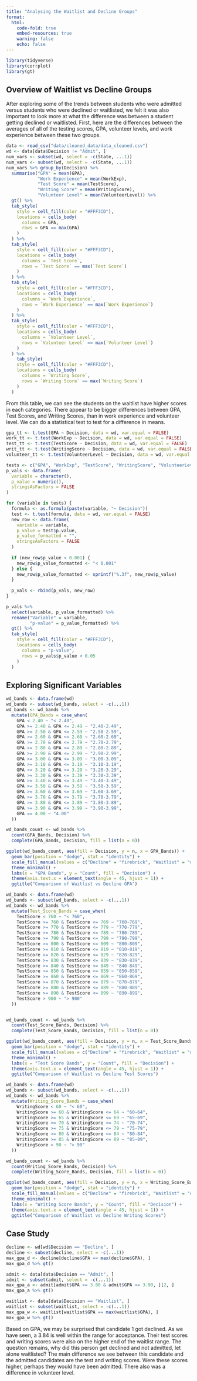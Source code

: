 ```yaml
---
title: "Analysing the Waitlist and Decline Groups"
format:
  html:
    code-fold: true
    embed-resources: true
    warning: false
    echo: false
---
```


```r
library(tidyverse)
library(corrplot)
library(gt)
```

## Overview of Waitlist vs Decline Groups

After exploring some of the trends between students who were admitted versus students who were declined or waitlisted, we felt it was also important to look more at what the difference was between a student getting declined or waitlisted. First, here are the differences between the averages of all of the testing scores, GPA, volunteer levels, and work experience between these two groups. 

```r
data <- read_csv("data/cleaned_data/data_cleaned.csv")
wd <- data[data$Decision != "Admit", ]
num_vars <- subset(wd, select = -c(State, ...1))
num_vars <- subset(wd, select = -c(State, ...1))
num_vars %>% group_by(Decision) %>%
  summarise("GPA" = mean(GPA), 
            "Work Experience" = mean(WorkExp), 
            "Test Score" = mean(TestScore), 
            "Writing Score" = mean(WritingScore), 
            "Volunteer Level" = mean(VolunteerLevel)) %>% 
  gt() %>%
  tab_style(
    style = cell_fill(color = "#FFF3CD"),  
    locations = cells_body(
      columns = GPA,
      rows = GPA == max(GPA)
    )
  ) %>%
  tab_style(
    style = cell_fill(color = "#FFF3CD"),
    locations = cells_body(
      columns = `Test Score`,
      rows = `Test Score` == max(`Test Score`)
    )
  ) %>%
  tab_style(
    style = cell_fill(color = "#FFF3CD"),
    locations = cells_body(
      columns = `Work Experience`,
      rows = `Work Experience` == max(`Work Experience`)
    ) 
  ) %>%
  tab_style(
    style = cell_fill(color = "#FFF3CD"),
    locations = cells_body(
      columns = `Volunteer Level`,
      rows = `Volunteer Level` == max(`Volunteer Level`)
    )
  ) %>% 
    tab_style(
    style = cell_fill(color = "#FFF3CD"),
    locations = cells_body(
      columns = `Writing Score`,
      rows = `Writing Score` == max(`Writing Score`)
    )
  )
```

From this table, we can see the students on the waitlist have higher scores in each categories. There appear to be bigger differences between GPA, Test Scores, and Writing Scores, than in work experience and volunteer level. We can do a statistical test to test for a difference in means. 

```r
gpa_tt <- t.test(GPA ~ Decision, data = wd, var.equal = FALSE) 
work_tt <- t.test(WorkExp ~ Decision, data = wd, var.equal = FALSE)
test_tt <- t.test(TestScore ~ Decision, data = wd, var.equal = FALSE)
writ_tt <- t.test(WritingScore ~ Decision, data = wd, var.equal = FALSE)
volunteer_tt <- t.test(VolunteerLevel ~ Decision, data = wd, var.equal = FALSE)

tests <- c("GPA", "WorkExp", "TestScore", "WritingScore", "VolunteerLevel")
p_vals <- data.frame(
  variable = character(),    
  p_value = numeric(),       
  stringsAsFactors = FALSE   
)

for (variable in tests) {
  formula <- as.formula(paste(variable, "~ Decision"))
  test <- t.test(formula, data = wd, var.equal = FALSE) 
  new_row <- data.frame(
    variable = variable,
    p_value = test$p.value,
    p_value_formatted = "",  
    stringsAsFactors = FALSE
  )
  
  if (new_row$p_value < 0.001) {
    new_row$p_value_formatted <- "< 0.001"
  } else {
    new_row$p_value_formatted <- sprintf("%.3f", new_row$p_value)
  }
  
  p_vals <- rbind(p_vals, new_row)
}

p_vals %>%
  select(variable, p_value_formatted) %>%  
  rename("Variable" = variable,
         "p-value" = p_value_formatted) %>%
  gt() %>%
  tab_style(
    style = cell_fill(color = "#FFF3CD"), 
    locations = cells_body(
      columns = "p-value",
      rows = p_vals$p_value < 0.05  
    )
  )

```

## Exploring Significant Variables 

```r
wd_bands <- data.frame(wd)
wd_bands <- subset(wd_bands, select = -c(...1))
wd_bands <- wd_bands %>% 
  mutate(GPA_Bands = case_when(
    GPA < 2.40 ~ "< 2.40", 
    GPA >= 2.40 & GPA <= 2.49 ~ "2.40-2.49", 
    GPA >= 2.50 & GPA <= 2.59 ~ "2.50-2.59", 
    GPA >= 2.60 & GPA <= 2.69 ~ "2.60-2.69", 
    GPA >= 2.70 & GPA <= 2.79 ~ "2.70-2.79", 
    GPA >= 2.80 & GPA <= 2.89 ~ "2.80-2.89", 
    GPA >= 2.90 & GPA <= 2.99 ~ "2.90-2.99", 
    GPA >= 3.00 & GPA <= 3.09 ~ "3.00-3.09", 
    GPA >= 3.10 & GPA <= 3.19 ~ "3.10-3.19", 
    GPA >= 3.20 & GPA <= 3.29 ~ "3.20-3.29", 
    GPA >= 3.30 & GPA <= 3.39 ~ "3.30-3.39", 
    GPA >= 3.40 & GPA <= 3.49 ~ "3.40-3.49", 
    GPA >= 3.50 & GPA <= 3.59 ~ "3.50-3.59", 
    GPA >= 3.60 & GPA <= 3.69 ~ "3.60-3.69", 
    GPA >= 3.70 & GPA <= 3.79 ~ "3.70-3.79", 
    GPA >= 3.80 & GPA <= 3.89 ~ "3.80-3.89", 
    GPA >= 3.90 & GPA <= 3.99 ~ "3.90-3.99", 
    GPA == 4.00 ~ "4.00"
  ))

wd_bands_count <- wd_bands %>%
  count(GPA_Bands, Decision) %>%
  complete(GPA_Bands, Decision, fill = list(n = 0))

ggplot(wd_bands_count, aes(fill = Decision, y = n, x = GPA_Bands)) + 
  geom_bar(position = "dodge", stat = "identity") +
  scale_fill_manual(values = c("Decline" = "firebrick", "Waitlist" = "darkgoldenrod1")) +
  theme_minimal() +
  labs(x = "GPA Bands", y = "Count", fill = "Decision") +
  theme(axis.text.x = element_text(angle = 45, hjust = 1)) + 
  ggtitle("Comparison of Waitlist vs Decline GPA")
```

```r
wd_bands <- data.frame(wd)
wd_bands <- subset(wd_bands, select = -c(...1))
wd_bands <- wd_bands %>% 
  mutate(Test_Score_Bands = case_when(
    TestScore < 760 ~ "< 760", 
    TestScore >= 760 & TestScore <= 769 ~ "760-769", 
    TestScore >= 770 & TestScore <= 779 ~ "770-779", 
    TestScore >= 780 & TestScore <= 789 ~ "780-789", 
    TestScore >= 790 & TestScore <= 799 ~ "790-799", 
    TestScore >= 800 & TestScore <= 809 ~ "800-809", 
    TestScore >= 810 & TestScore <= 819 ~ "810-819", 
    TestScore >= 820 & TestScore <= 829 ~ "820-829", 
    TestScore >= 830 & TestScore <= 839 ~ "830-839", 
    TestScore >= 840 & TestScore <= 849 ~ "840-849", 
    TestScore >= 850 & TestScore <= 859 ~ "850-859", 
    TestScore >= 860 & TestScore <= 869 ~ "860-869", 
    TestScore >= 870 & TestScore <= 879 ~ "870-879", 
    TestScore >= 880 & TestScore <= 889 ~ "880-889", 
    TestScore >= 890 & TestScore <= 899 ~ "890-899", 
    TestScore > 900 ~ "> 900"
  ))


wd_bands_count <- wd_bands %>%
  count(Test_Score_Bands, Decision) %>%
  complete(Test_Score_Bands, Decision, fill = list(n = 0))

ggplot(wd_bands_count, aes(fill = Decision, y = n, x = Test_Score_Bands)) + 
  geom_bar(position = "dodge", stat = "identity") +
  scale_fill_manual(values = c("Decline" = "firebrick", "Waitlist" = "darkgoldenrod1")) +
  theme_minimal() +
  labs(x = "Test Score Bands", y = "Count", fill = "Decision") +
  theme(axis.text.x = element_text(angle = 45, hjust = 1)) + 
  ggtitle("Comparison of Waitlist vs Decline Test Scores")
```

```r
wd_bands <- data.frame(wd)
wd_bands <- subset(wd_bands, select = -c(...1))
wd_bands <- wd_bands %>% 
  mutate(Writing_Score_Bands = case_when(
    WritingScore < 60 ~ "< 60", 
    WritingScore >= 60 & WritingScore <= 64 ~ "60-64", 
    WritingScore >= 65 & WritingScore <= 69 ~ "65-69", 
    WritingScore >= 70 & WritingScore <= 74 ~ "70-74", 
    WritingScore >= 75 & WritingScore <= 79 ~ "75-79", 
    WritingScore >= 80 & WritingScore <= 84 ~ "80-84", 
    WritingScore >= 85 & WritingScore <= 89 ~ "85-89", 
    WritingScore > 90 ~ "> 90"
  ))

wd_bands_count <- wd_bands %>%
  count(Writing_Score_Bands, Decision) %>%
  complete(Writing_Score_Bands, Decision, fill = list(n = 0))

ggplot(wd_bands_count, aes(fill = Decision, y = n, x = Writing_Score_Bands)) + 
  geom_bar(position = "dodge", stat = "identity") +
  scale_fill_manual(values = c("Decline" = "firebrick", "Waitlist" = "darkgoldenrod1")) +
  theme_minimal() +
  labs(x = "Writing Score Bands", y = "Count", fill = "Decision") +
  theme(axis.text.x = element_text(angle = 45, hjust = 1)) + 
  ggtitle("Comparison of Waitlist vs Decline Writing Scores")
```


## Case Study

```r
decline <- wd[wd$Decision == "Decline", ]
decline <- subset(decline, select = -c(...1))
max_gpa_d <- decline[decline$GPA == max(decline$GPA), ] 
max_gpa_d %>% gt()
```



```r
admit <- data[data$Decision == "Admit", ]
admit <- subset(admit, select = -c(...1))
max_gpa_a <- admit[admit$GPA >= 3.80 & admit$GPA <= 3.90, ][2, ]
max_gpa_a %>% gt()
```

```r
waitlist <- data[data$Decision == "Waitlist", ]
waitlist <- subset(waitlist, select = -c(...1))
max_gpa_w <- waitlist[waitlist$GPA == max(waitlist$GPA), ]
max_gpa_w %>% gt()
```


Based on GPA, we may be surprised that candidate 1 got declined. As we have seen, a 3.84 is well within the range for acceptance. Their test scores and writing scores were also on the higher end of the waitlist range. The question remains, why did this person get declined and not admitted, let alone waitlisted? The main difference we see between this candidate and the admitted candidates are the test and writing scores. Were these scores higher, perhaps they would have been admitted. There also was a difference in volunteer level. 



